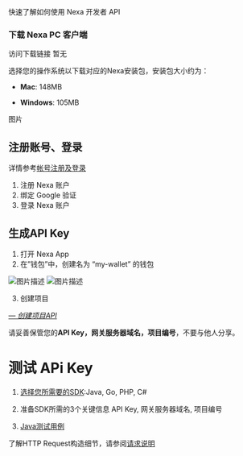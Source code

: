 快速了解如何使用 Nexa 开发者 API

### 下载 Nexa PC 客户端 ###
访问下载链接 暂无

选择您的操作系统以下载对应的Nexa安装包，安装包大小约为：

- **Mac**: 148MB

- **Windows**: 105MB

图片
## 注册账号、登录 ##
详情参考[帐号注册及登录](https://yuh439675-create.github.io/Coinly_work/%E8%B4%A6%E5%8F%B7%E6%B3%A8%E5%86%8C%E5%8F%8A%E7%99%BB%E5%BD%95/login.html)

1. 注册 Nexa 账户                       
2. 绑定 Google 验证
3. 登录 Nexa 账户

## 生成API Key ##
1. 打开 Nexa App
2. 在”钱包”中，创建名为 “my-wallet” 的钱包

![图片描述](/docs/image/Snipaste_2025-09-03_14-23-56.png)
![图片描述](/docs/image/Snipaste_2025-09-03_14-30-24.png)

3. 创建项目

[*— 创建项目API*](https://yuh439675-create.github.io/Coinly_work/%E5%88%9B%E5%BB%BA%E9%A1%B9%E7%9B%AE/qb.html)

请妥善保管您的**API Key，网关服务器域名，项目编号**，不要与他人分享。
# 测试 APi Key #

1. [选择您所需要的SDK](/docs/SDK和工具/SDK支持):Java, Go, PHP, C#

2. 准备SDK所需的3个关键信息 API Key, 网关服务器域名, 项目编号

3. [Java测试用例]()

了解HTTP Request构造细节，请参阅[请求说明](/docs/API参考/请求说明)


